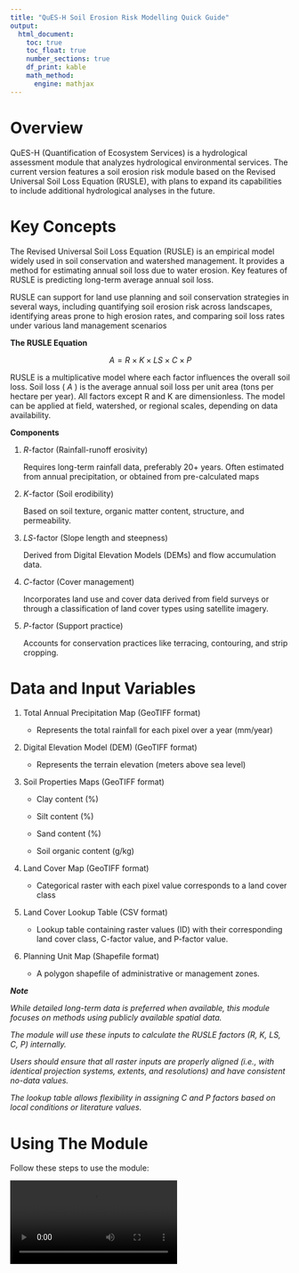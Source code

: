 ```yaml
---
title: "QuES-H Soil Erosion Risk Modelling Quick Guide"
output: 
  html_document: 
    toc: true
    toc_float: true
    number_sections: true
    df_print: kable
    math_method:
      engine: mathjax
---
```


# Overview

QuES-H (Quantification of Ecosystem Services) is a hydrological assessment module that analyzes hydrological environmental services. The current version features a soil erosion risk module based on the Revised Universal Soil Loss Equation (RUSLE), with plans to expand its capabilities to include additional hydrological analyses in the future.

# Key Concepts

The Revised Universal Soil Loss Equation (RUSLE) is an empirical model widely used in soil conservation and watershed management. It provides a method for estimating annual soil loss due to water erosion. Key features of RUSLE is predicting long-term average annual soil loss.

RUSLE can support for land use planning and soil conservation strategies in several ways, including quantifying soil erosion risk across landscapes, identifying areas prone to high erosion rates, and comparing soil loss rates under various land management scenarios

**The RUSLE Equation**

$$
A = R \times K \times LS \times C \times P
$$

RUSLE is a multiplicative model where each factor influences the overall soil loss. Soil loss ( $A$ ) is the average annual soil loss per unit area (tons per hectare per year). All factors except R and K are dimensionless. The model can be applied at field, watershed, or regional scales, depending on data availability.

**Components**

1.  $R$-factor (Rainfall-runoff erosivity)

    Requires long-term rainfall data, preferably 20+ years. Often estimated from annual precipitation, or obtained from pre-calculated maps

2.  $K$-factor (Soil erodibility)

    Based on soil texture, organic matter content, structure, and permeability.

3.  $LS$-factor (Slope length and steepness)

    Derived from Digital Elevation Models (DEMs) and flow accumulation data.

4.  $C$-factor (Cover management)

    Incorporates land use and cover data derived from field surveys or through a classification of land cover types using satellite imagery.

5.  $P$-factor (Support practice)

    Accounts for conservation practices like terracing, contouring, and strip cropping.

# Data and Input Variables

1.  Total Annual Precipitation Map (GeoTIFF format)

    -   Represents the total rainfall for each pixel over a year (mm/year)

2.  Digital Elevation Model (DEM) (GeoTIFF format)

    -   Represents the terrain elevation (meters above sea level)

3.  Soil Properties Maps (GeoTIFF format)

    -   Clay content (%)

    -   Silt content (%)

    -   Sand content (%)

    -   Soil organic content (g/kg)

4.  Land Cover Map (GeoTIFF format)

    -   Categorical raster with each pixel value corresponds to a land cover class

5.  Land Cover Lookup Table (CSV format)

    -   Lookup table containing raster values (ID) with their corresponding land cover class, C-factor value, and P-factor value.

6.  Planning Unit Map (Shapefile format)

    -   A polygon shapefile of administrative or management zones.

***Note***

*While detailed long-term data is preferred when available, this module focuses on methods using publicly available spatial data.*

*The module will use these inputs to calculate the RUSLE factors (R, K, LS, C, P) internally.*

*Users should ensure that all raster inputs are properly aligned (i.e., with identical projection systems, extents, and resolutions) and have consistent no-data values.*

*The lookup table allows flexibility in assigning C and P factors based on local conditions or literature values.*

# Using The Module

Follow these steps to use the module:

<video controls style="max-width:80%;height:auto;">
    <source src="quesh.mp4" type="video/mp4">
    Your browser does not support the video tag.
</video>

# Accessing Outputs

After the analysis completes, you'll find the following raster maps in your selected output directory:

-   Annual Soil Loss Map : Estimated soil loss per hectare per year( $\text{t} \cdot \text{ha}^{-1} \cdot \text{yr}^{-1}$ )

-   Rainfall-runoff Erosivity Map (R-factor): Erosive force of rainfall ( $\text{MJ} \cdot \text{mm} \cdot \text{ha}^{-1} \cdot \text{h}^{-1} \cdot \text{yr}^{-1}$ )

-   Soil Erodibility Map (K-factor): Susceptibility of soil to erosion ( $\text{t} \cdot \text{ha} \cdot \text{h} \cdot \text{ha}^{-1} \cdot \text{MJ}^{-1} \cdot \text{mm}^{-1}$ )

-   Slope Length and Steepness Map (LS-factor): Combined effect of slope length and steepness on erosion (unitless)

-   Cover Management Map (C-factor): Effect of land cover and crop management on soil erosion (unitless)

-   Support Practice Map (P-factor): Impact of support practices on soil erosion (unitless)

-   **QuES-H Report**: An HTML file providing an overview of the analysis results, including:

    -   Data visualisation on input data
    -   Data visualisation on the overall estimated annual erosion map
    -   Data visualisation on each RUSLE components
    -   Descriptive statistics of annual erosion at landscape and planning unit levels

------------------------------------------------------------------------

For more detailed information or troubleshooting, refer to the full QuES-H documentation or contact the tool developers.

<font size="1">LUMENS is free software and comes with ABSOLUTELY NO WARRANTY. Users are responsible for the results generated. Results depend on the quality of the input data ("garbage in, garbage out") and may vary or be sensitive to the parameters used. Please report any problems encountered while using LUMENS as [a GitHub issue](https://github.com/icraf-indonesia/lumens-shiny/issues). Feedback and questions are welcome [Contact Us URL].</font>

